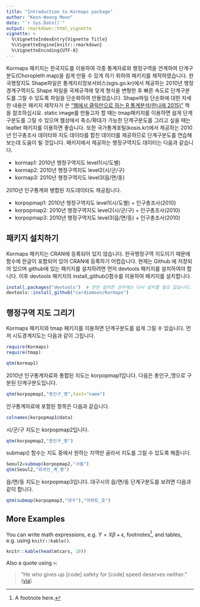 ```yaml
---
title: "Introduction to Kormaps package"
author: "Keon-Woong Moon"
date: "`r Sys.Date()`"
output: rmarkdown::html_vignette
vignette: >
  %\VignetteIndexEntry{Vignette Title}
  %\VignetteEngine{knitr::rmarkdown}
  %\VignetteEncoding{UTF-8}
---
```


Kormaps 패키지는 한국지도를 이용하여 각종 통계자료와 행정구역을 연계하여 단계구분도(Choropleth map)을 쉽게 만들 수 있게 하기 위하여 패키지를 제작하였습니다. 한국행정지도 Shape파일은 통계지리정보서비스(sgis.go.kr)에서 제공하는 2010년 행정경계구역지도 Shape 파일을 국제규격에 맞게 형식을 변형한 후 빠른 속도로 단계구분도를 그릴 수 있도록 파일을 단순화하여 만들었습니다. Shape파일 단순화에 대한 자세한 내용은 패키지 제작자가 쓴 ["웹에서 클릭만으로 하는 R 통계분석(한나래,2015)"](http://www.aladin.co.kr/shop/wproduct.aspx?ItemId=66714863) 책을 참조하십시요.  static image를 만들고자 할 때는 tmap패키지를 이용하면 쉽게 단계구분도를 그릴 수 있으며 웹상에서 축소/확대가 가능한 단계구분도를 그리고 싶을 때는 leaflet 패키지를 이용하면 좋습니다. 또한 국가통계포털(kosis.kr)에서 제공하는 2010년 인구총조사 데이타와 지도 데이타를 합친 데이터를 제공하므로 단계구분도를 연습해보는데 도움이 될 것입니다. 패키지에서 제공하는 행정구역지도 데이터는 다음과 같습니다. 

- kormap1: 2010년 행정구역지도 level1(시/도별)
- kormap2: 2010년 행정구역지도 level2(시/군/구)
- kormap3: 2010년 행정구역지도 level3(읍/면/동)

2010년 인구통계와 병합된 지도데이타도 제공됩니다. 

- korpopmap1: 2010년 행정구역지도 level1(시/도별) + 인구총조사(2010)
- korpopmap2: 2010년 행정구역지도 level2(시/군/구) + 인구총조사(2010)
- korpopmap3: 2010년 행정구역지도 level3(읍/면/동) + 인구총조사(2010)


## 패키지 설치하기

Kormaps 패키지는 CRAN에 등록되어 있지 않습니다. 한국행정구역 지도이기 때문에 함수에 한글이 포함되어 있어 CRAN에 등록하기 어렵습니다. 현재는 Github 에 저장되어 있으며 github에 있는 패키지를 설치하려면 먼저 devtools 패키지를 설치하여야 합니다. 이후 devtools 패키지의 install_github()함수를 이용하여 패키지를 설치합니다.

```r
install.packages("devtools")  # 한번 설치한 경우에는 다시 설치할 필요 없습니다.
devtools::install_github("cardiomoon/Kormaps")
```

## 행정구역 지도 그리기

Kormaps 패키지와 tmap 패키지를 이용하면 단계구분도를 쉽게 그릴 수 있습니다. 먼저 시도경계지도는 다음과 같이 그립니다.

```r
require(Kormaps)
require(tmap)

qtm(kormap1)
```

2010년 인구통계자료와 통합된 지도는 korpopmap1입니다. 다음은 총인구_명으로 구분된 단계구분도입니다.

```r
qtm(korpopmap1,"총인구_명",text="name")
```

인구통계자료에 포함된 항목은 다음과 같습니다.
```r
colnames(korpopmap1@data)
```

시/군/구 지도는 korpopmap2입니다.
```r
qtm(korpopmap2,"총인구_명")
```

submap() 함수는 지도 중에서 원하는 지역만 골라서 지도를 그릴 수 있도록 해줍니다.
```r
Seoul2=submap(korpopmap2,"서울")
qtm(Seoul2,"외국인_계_명")
```

읍/면/동 지도는 korpopmap3입니다. 대구시의 읍/면/동 단계구분도를 보려면 다음과 같이 합니다.
```r
qtm(submap(korpopmap3,"대구"),"아파트_호")
```


## More Examples

You can write math expressions, e.g. $Y = X\beta + \epsilon$, footnotes^[A footnote here.], and tables, e.g. using `knitr::kable()`.

```r
knitr::kable(head(mtcars, 10))
```

Also a quote using `>`:

> "He who gives up [code] safety for [code] speed deserves neither."
([via](https://twitter.com/hadleywickham/status/504368538874703872))
